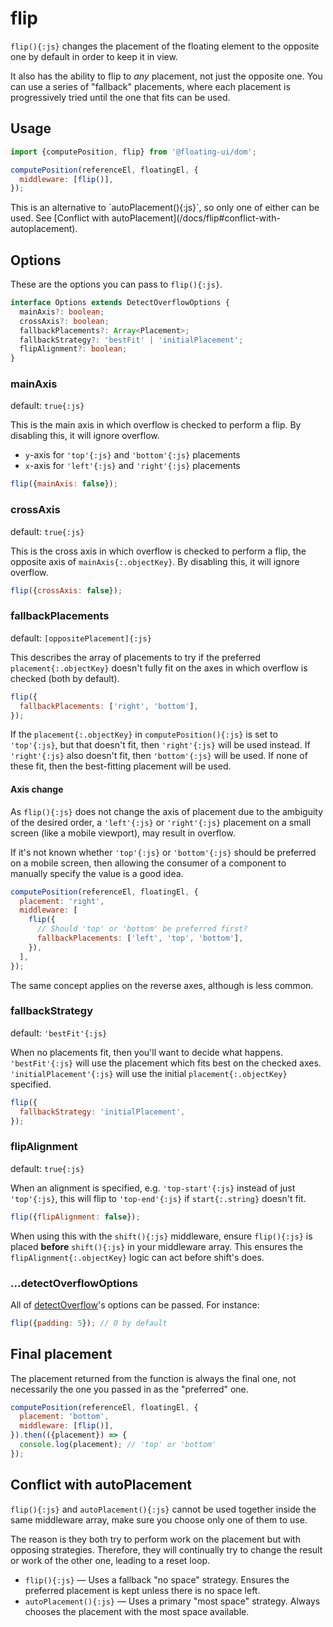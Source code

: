 # flip

`flip(){:js}` changes the placement of the floating element to
the opposite one by default in order to keep it in view.

<div className="flex flex-col gap-4">
  <Chrome label="Scroll up" center scrollable className="h-96">
    <Floating middleware={[{name: 'flip'}]}>
      <div className="grid place-items-center w-32 h-32 border-2 border-gray-1000 border-dashed" />
    </Floating>
  </Chrome>
</div>

It also has the ability to flip to _any_ placement, not just the
opposite one. You can use a series of "fallback" placements,
where each placement is progressively tried until the one that
fits can be used.

## Usage

```js
import {computePosition, flip} from '@floating-ui/dom';

computePosition(referenceEl, floatingEl, {
  middleware: [flip()],
});
```

<Notice type="warning" title="Note">
  This is an alternative to `autoPlacement(){:js}`, so only one of either can be used.
  See [Conflict with autoPlacement](/docs/flip#conflict-with-autoplacement).
</Notice>

## Options

These are the options you can pass to `flip(){:js}`.

```ts
interface Options extends DetectOverflowOptions {
  mainAxis?: boolean;
  crossAxis?: boolean;
  fallbackPlacements?: Array<Placement>;
  fallbackStrategy?: 'bestFit' | 'initialPlacement';
  flipAlignment?: boolean;
}
```

### mainAxis

default: `true{:js}`

This is the main axis in which overflow is checked to perform a
flip. By disabling this, it will ignore overflow.

- `y`-axis for `'top'{:js}` and `'bottom'{:js}` placements
- `x`-axis for `'left'{:js}` and `'right'{:js}` placements

```js
flip({mainAxis: false});
```

### crossAxis

default: `true{:js}`

This is the cross axis in which overflow is checked to perform a
flip, the opposite axis of `mainAxis{:.objectKey}`. By disabling
this, it will ignore overflow.

```js
flip({crossAxis: false});
```

### fallbackPlacements

default: `[oppositePlacement]{:js}`

This describes the array of placements to try if the preferred
`placement{:.objectKey}` doesn't fully fit on the axes in which
overflow is checked (both by default).

```js
flip({
  fallbackPlacements: ['right', 'bottom'],
});
```

If the `placement{:.objectKey}` in `computePosition(){:js}` is
set to `'top'{:js}`, but that doesn't fit, then `'right'{:js}`
will be used instead. If `'right'{:js}` also doesn't fit, then
`'bottom'{:js}` will be used. If none of these fit, then the
best-fitting placement will be used.

#### Axis change

As `flip(){:js}` does not change the axis of placement due to the
ambiguity of the desired order, a `'left'{:js}` or `'right'{:js}`
placement on a small screen (like a mobile viewport), may result
in overflow.

If it's not known whether `'top'{:js}` or `'bottom'{:js}` should
be preferred on a mobile screen, then allowing the consumer of a
component to manually specify the value is a good idea.

```js
computePosition(referenceEl, floatingEl, {
  placement: 'right',
  middleware: [
    flip({
      // Should 'top' or 'bottom' be preferred first?
      fallbackPlacements: ['left', 'top', 'bottom'],
    }),
  ],
});
```

The same concept applies on the reverse axes, although is less
common.

### fallbackStrategy

default: `'bestFit'{:js}`

When no placements fit, then you'll want to decide what happens.
`'bestFit'{:js}` will use the placement which fits best on the
checked axes. `'initialPlacement'{:js}` will use the initial
`placement{:.objectKey}` specified.

```js
flip({
  fallbackStrategy: 'initialPlacement',
});
```

### flipAlignment

default: `true{:js}`

When an alignment is specified, e.g. `'top-start'{:js}` instead
of just `'top'{:js}`, this will flip to `'top-end'{:js}` if
`start{:.string}` doesn't fit.

```js
flip({flipAlignment: false});
```

When using this with the `shift(){:js}` middleware, ensure
`flip(){:js}` is placed **before** `shift(){:js}` in your
middleware array. This ensures the `flipAlignment{:.objectKey}`
logic can act before shift's does.

### ...detectOverflowOptions

All of [detectOverflow](/docs/detectOverflow#options)'s options
can be passed. For instance:

```js
flip({padding: 5}); // 0 by default
```

## Final placement

The placement returned from the function is always the final one,
not necessarily the one you passed in as the "preferred" one.

```js
computePosition(referenceEl, floatingEl, {
  placement: 'bottom',
  middleware: [flip()],
}).then(({placement}) => {
  console.log(placement); // 'top' or 'bottom'
});
```

## Conflict with autoPlacement

`flip(){:js}` and `autoPlacement(){:js}` cannot be used together
inside the same middleware array, make sure you choose only one
of them to use.

The reason is they both try to perform work on the placement but
with opposing strategies. Therefore, they will continually try to
change the result or work of the other one, leading to a reset
loop.

- `flip(){:js}` — Uses a fallback "no space" strategy. Ensures
  the preferred placement is kept unless there is no space left.
- `autoPlacement(){:js}` — Uses a primary "most space" strategy.
  Always chooses the placement with the most space available.
